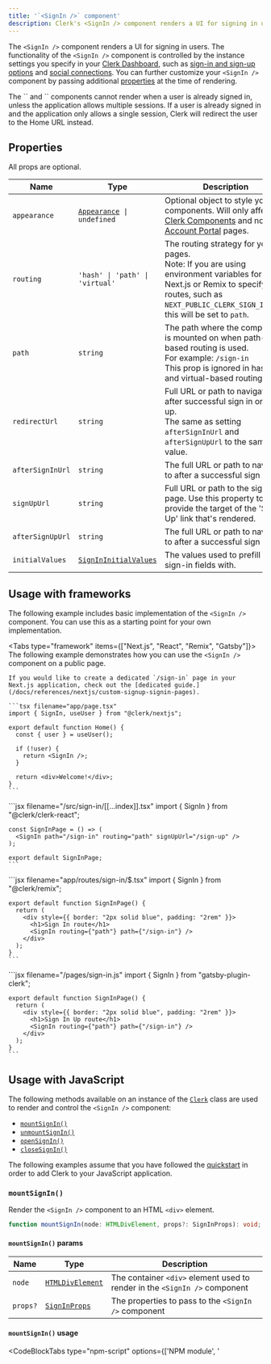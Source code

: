 ```yaml
---
title: '`<SignIn />` component'
description: Clerk's <SignIn /> component renders a UI for signing in users.
---
```


<Images
  width={496}
  height={564}
  src="/docs/images/ui-components/component-sign_in.svg"
  alt="Sign in component example"
/>

The `<SignIn />` component renders a UI for signing in users. The functionality of the `<SignIn />` component is controlled by the instance settings you specify in your [Clerk Dashboard](https://dashboard.clerk.com), such as [sign-in and sign-up options](/docs/authentication/configuration/sign-up-sign-in-options) and [social connections](/docs/authentication/social-connections/overview). You can further customize your `<SignIn />` component by passing additional [properties](#properties) at the time of rendering.

<Callout type="info">
  The `<SignUp/>` and `<SignIn/>` components cannot render when a user is already signed in, unless the application allows multiple sessions. If a user is already signed in and the application only allows a single session, Clerk will redirect the user to the Home URL instead.
</Callout>

## Properties

All props are optional.

| Name             | Type                                                                              | Description                                                                                                                                                                                              |
| ---------------- | --------------------------------------------------------------------------------- | -------------------------------------------------------------------------------------------------------------------------------------------------------------------------------------------------------- |
| `appearance`     | <code>[Appearance](/docs/components/customization/overview) \| undefined</code>   | Optional object to style your components. Will only affect [Clerk Components](/docs/components/overview) and not [Account Portal](/docs/account-portal/overview) pages.                                  |
| `routing`        | `'hash' \| 'path' \| 'virtual'`                                                   | The routing strategy for your pages.<br />Note: If you are using environment variables for Next.js or Remix to specify your routes, such as `NEXT_PUBLIC_CLERK_SIGN_IN_URL`, this will be set to `path`. |
| `path`           | `string`                                                                          | The path where the component is mounted on when path-based routing is used.<br />For example: `/sign-in`<br />This prop is ignored in hash- and virtual-based routing.                                   |
| `redirectUrl`    | `string`                                                                          | Full URL or path to navigate to after successful sign in or sign up.<br /> The same as setting `afterSignInUrl` and `afterSignUpUrl` to the same value.                                                  |
| `afterSignInUrl` | `string`                                                                          | The full URL or path to navigate to after a successful sign in.                                                                                                                                          |
| `signUpUrl`      | `string`                                                                          | Full URL or path to the sign up page. Use this property to provide the target of the 'Sign Up' link that's rendered.                                                                                     |
| `afterSignUpUrl` | `string`                                                                          | The full URL or path to navigate to after a successful sign up.                                                                                                                                          |
| `initialValues`  | [`SignInInitialValues`](/docs/references/javascript/types/sign-in-initial-values) | The values used to prefill the sign-in fields with.                                                                                                                                                      |

## Usage with frameworks

The following example includes basic implementation of the `<SignIn />` component. You can use this as a starting point for your own implementation.

<Tabs type="framework" items={["Next.js", "React", "Remix", "Gatsby"]}>
<Tab>
The following example demonstrates how you can use the `<SignIn />` component on a public page.

    If you would like to create a dedicated `/sign-in` page in your Next.js application, check out the [dedicated guide.](/docs/references/nextjs/custom-signup-signin-pages).

    ```tsx filename="app/page.tsx"
    import { SignIn, useUser } from "@clerk/nextjs";

    export default function Home() {
      const { user } = useUser();

      if (!user) {
        return <SignIn />;
      }

      return <div>Welcome!</div>;
    }
    ```

  </Tab>

  <Tab>
    ```jsx filename="/src/sign-in/[[...index]].tsx"
    import { SignIn } from "@clerk/clerk-react";

    const SignInPage = () => (
      <SignIn path="/sign-in" routing="path" signUpUrl="/sign-up" />
    );

    export default SignInPage;
    ```

  </Tab>

  <Tab>
    ```jsx filename="app/routes/sign-in/$.tsx"
    import { SignIn } from "@clerk/remix";

    export default function SignInPage() {
      return (
        <div style={{ border: "2px solid blue", padding: "2rem" }}>
          <h1>Sign In route</h1>
          <SignIn routing={"path"} path={"/sign-in"} />
        </div>
      );
    }
    ```

  </Tab>

  <Tab>
    ```jsx filename="/pages/sign-in.js"
    import { SignIn } from "gatsby-plugin-clerk";

    export default function SignInPage() {
      return (
        <div style={{ border: "2px solid blue", padding: "2rem" }}>
          <h1>Sign In Up route</h1>
          <SignIn routing={"path"} path={"/sign-in"} />
        </div>
      );
    }
    ```

  </Tab>
</Tabs>

## Usage with JavaScript

The following methods available on an instance of the [`Clerk`](/docs/references/javascript/clerk/clerk) class are used to render and control the `<SignIn />` component:

- [`mountSignIn()`](#mount-sign-in)
- [`unmountSignIn()`](#unmount-sign-in)
- [`openSignIn()`](#open-sign-in)
- [`closeSignIn()`](#close-sign-in)

The following examples assume that you have followed the [quickstart](/docs/quickstarts/javascript) in order to add Clerk to your JavaScript application.

### `mountSignIn()`

Render the `<SignIn />` component to an HTML `<div>` element.

```typescript
function mountSignIn(node: HTMLDivElement, props?: SignInProps): void;
```

#### `mountSignIn()` params

| Name     | Type                                                                                | Description                                                                |
| -------- | ----------------------------------------------------------------------------------- | -------------------------------------------------------------------------- |
| `node`   | [`HTMLDivElement`](https://developer.mozilla.org/en-US/docs/Web/API/HTMLDivElement) | The container `<div>` element used to render in the `<SignIn />` component |
| `props?` | [`SignInProps`](#properties)                                                        | The properties to pass to the `<SignIn />` component                       |

#### `mountSignIn()` usage

<InjectKeys>

<CodeBlockTabs type="npm-script" options={['NPM module', '<script>']}>

```js filename="index.js" {14}
import Clerk from "@clerk/clerk-js";

// Initialize Clerk with your Clerk publishable key
const clerk = new Clerk("{{pub_key}}");
await clerk.load();

document.getElementById("app").innerHTML = `
  <div id="sign-in"></div>
`;

const signInDiv = document.getElementById("sign-in");

clerk.mountSignIn(signInDiv);
```

```html filename="index.html" {21}
<!-- Add a <div id="sign-in"> element to your HTML -->
<div id="sign-in"></div>

<!-- Initialize Clerk with your
Clerk Publishable key and Frontend API URL -->
<script
  async
  crossorigin="anonymous"
  data-clerk-publishable-key="{{pub_key}}"
  src="https://{{fapi_url}}/npm/@clerk/clerk-js@latest/dist/clerk.browser.js"
  type="text/javascript"
></script>

<script>
  window.addEventListener("load", async function () {
    await Clerk.load();

    const signInDiv = document.getElementById("sign-in");

    Clerk.mountSignIn(signInDiv);
  });
</script>
```

</CodeBlockTabs>

</InjectKeys>

### `unmountSignIn()`

Unmount and run cleanup on an existing `<SignIn />` component instance.

```typescript
function unmountSignIn(node: HTMLDivElement): void;
```

#### `unmountSignIn()` params

| Name   | Type                                                                                | Description                                                                   |
| ------ | ----------------------------------------------------------------------------------- | ----------------------------------------------------------------------------- |
| `node` | [`HTMLDivElement`](https://developer.mozilla.org/en-US/docs/Web/API/HTMLDivElement) | The container `<div>` element with a rendered `<SignIn />` component instance |

#### `unmountSignIn()` usage

<InjectKeys>

<CodeBlockTabs type="npm-script" options={['NPM module', '<script>']}>

```js filename="index.js" {18}
import Clerk from "@clerk/clerk-js";

// Initialize Clerk with your Clerk publishable key
const clerk = new Clerk("{{pub_key}}");
await clerk.load();

document.getElementById("app").innerHTML = `
  <div id="sign-in"></div>
`;

const signInDiv = document.getElementById("sign-in");

clerk.mountSignIn(signInDiv);

// ...

clerk.unmountSignIn(signInDiv);
```

```html filename="index.html" {25}
<!-- Add a <div id="sign-in"> element to your HTML -->
<div id="sign-in"></div>

<!-- Initialize Clerk with your
Clerk Publishable key and Frontend API URL -->
<script
  async
  crossorigin="anonymous"
  data-clerk-publishable-key="{{pub_key}}"
  src="https://{{fapi_url}}/npm/@clerk/clerk-js@latest/dist/clerk.browser.js"
  type="text/javascript"
></script>

<script>
  window.addEventListener("load", async function () {
    await Clerk.load();

    const signInDiv = document.getElementById("sign-in");

    Clerk.mountSignIn(signInDiv);

    // ...

    Clerk.unmountSignIn(signInDiv);
  });
</script>
```

</CodeBlockTabs>

</InjectKeys>

### `openSignIn()`

Opens the `<SignIn />` component as an overlay at the root of your HTML `body` element.

```typescript
function openSignIn(props?: SignInProps): void;
```

#### `openSignIn()` params

| Name     | Type                         | Desciption                                           |
| -------- | ---------------------------- | ---------------------------------------------------- |
| `props?` | [`SignInProps`](#properties) | The properties to pass to the `<SignIn />` component |

#### `openSignIn()` usage

<InjectKeys>

<CodeBlockTabs type="npm-script" options={['NPM module', '<script>']}>

```js filename="index.js" {7}
import Clerk from "@clerk/clerk-js";

// Initialize Clerk with your Clerk publishable key
const clerk = new Clerk("{{pub_key}}");
await clerk.load();

clerk.openSignIn();
```

```html filename="index.html" {15}
<!-- Initialize Clerk with your
Clerk Publishable key and Frontend API URL -->
<script
  async
  crossorigin="anonymous"
  data-clerk-publishable-key="{{pub_key}}"
  src="https://{{fapi_url}}/npm/@clerk/clerk-js@latest/dist/clerk.browser.js"
  type="text/javascript"
></script>

<script>
  window.addEventListener("load", async function () {
    await Clerk.load();

    Clerk.openSignIn();
  });
</script>
```

</CodeBlockTabs>

</InjectKeys>

### `closeSignIn()`

Closes the sign in overlay.

```typescript
function closeSignIn(): void;
```

#### `closeSignIn()` usage

<InjectKeys>

<CodeBlockTabs type="npm-script" options={['NPM module', '<script>']}>

```js filename="index.js" {11}
import Clerk from "@clerk/clerk-js";

// Initialize Clerk with your Clerk publishable key
const clerk = new Clerk("{{pub_key}}");
await clerk.load();

clerk.openSignIn();

// ...

clerk.closeSignIn();
```

```html filename="index.html" {19}
<!-- Initialize Clerk with your
Clerk Publishable key and Frontend API URL -->
<script
  async
  crossorigin="anonymous"
  data-clerk-publishable-key="{{pub_key}}"
  src="https://{{fapi_url}}/npm/@clerk/clerk-js@latest/dist/clerk.browser.js"
  type="text/javascript"
></script>

<script>
  window.addEventListener("load", async function () {
    await Clerk.load();

    Clerk.openSignIn();

    // ...

    Clerk.closeSignIn();
  });
</script>
```

</CodeBlockTabs>

</InjectKeys>

## Customization

To learn about how to customize Clerk components, see the [customization documentation](/docs/components/customization/overview).
